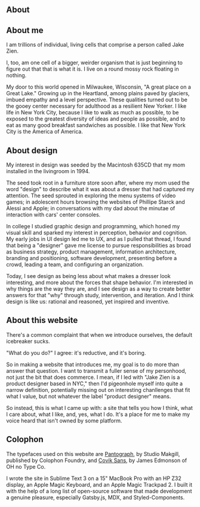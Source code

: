 

<Section class="half-margin-bottom">

# About

<Inset>
  <GatsbyImage image={imageByName(props, 'jakey0', true)} alt="A photo of me as a toddler." />
</Inset>

## About me

<p class="bigText">I am trillions of individual, living cells that comprise a person called Jake Zien.</p>
I, too, am one cell of a bigger, weirder organism that is just beginning to figure out that that is what it is. I live on a round mossy rock floating in nothing.

My door to this world opened in Milwaukee, Wisconsin, "A great place on a Great Lake." Growing up in the Heartland, among plains paved by glaciers, imbued empathy and a level perspective. These qualities turned out to be the gooey center necessary for adulthood as a resilient New Yorker. I like life in New York City, because I like to walk as much as possible, to be exposed to the greatest diversity of ideas and people as possible, and to eat as many good breakfast sandwiches as possible. I like that New York City is the America of America.
</Section>

<Section class="bg1 half-margin-bottom">

## About design
<p class="bigText"> My interest in design was seeded by the Macintosh 635CD that my mom installed in the livingroom in 1994. </p>
The seed took root in a furniture store soon after, where my mom used the word "design" to describe what it was about a dresser that had captured my attention. The seed sprouted in exploring the menu systems of video games; in adolescent hours browsing the websites of Phillipe Starck and Alessi and Apple; in conversations with my dad about the minutae of interaction with cars' center consoles. 

In college I studied graphic design and programming, which honed my visual skill and sparked my interest in perception, behavior and cognition. My early jobs in UI design led me to UX, and as I pulled that thread, I found that being a "designer" gave me license to pursue responsibilities as broad as business strategy, product management, information architecture, branding and positioning, software development, presenting before a crowd, leading a team, and configuring an organization. 

Today, I see design as being less about what makes a dresser look interesting, and more about the forces that shape behavior. I'm interested in why things are the way they are, and I see design as a way to create better answers for that "why" through study, intervention, and iteration. And I think design is like us: rational and reasoned, yet inspired and inventive.

</Section>

<Section class="bg2 half-margin-bottom">

## About this website
<p class="bigText"> There's a common complaint that when we introduce ourselves, the default icebreaker sucks.</p>
"What do you do?" I agree: it's reductive, and it's boring. 

So in making a website that introduces me, my goal is to do more than answer that question. I want to transmit a fuller sense of my personhood, not just the bit that does commerce. I mean, if I led with "Jake Zien is a product designer based in NYC," then I'd pigeonhole myself into quite a narrow definition, potentially missing out on interesting chanllenges that fit what I value, but not whatever the label "product designer" means.

So instead, this is what I came up with: a site that tells you how I think, what I care about, what I like, and, yes, what I do. It's a place for me to make my voice heard that isn't owned by some platform.

</Section>

<Section class="bg3 half-margin-bottom">

## Colophon
The typefaces used on this website are <a href="http://colophon-foundry.org/typefaces/pantograph/" class="pantograph">Pantograph</a>, by Studio Makgill, published by Colophon Foundry, and <a href="https://ohnotype.co/fonts/covik">Covik Sans</a>, by James Edmonson of OH no Type Co.

I wrote the site in Sublime Text 3 on a 15" MacBook Pro with an HP Z32 display, an Apple Magic Keyboard, and an Apple Magic Trackpad 2. I built it with the help of a long list of open-source software that made development a genuine pleasure, especially Gatsby.js, MDX, and Styled-Components.

</Section>